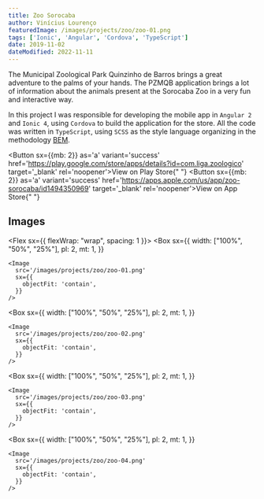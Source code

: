 ```yaml
---
title: Zoo Sorocaba
author: Vinícius Lourenço
featuredImage: /images/projects/zoo/zoo-01.png
tags: ['Ionic', 'Angular', 'Cordova', 'TypeScript']
date: 2019-11-02
dateModified: 2022-11-11
---
```


The Municipal Zoological Park Quinzinho de Barros brings a great adventure to the palms of your hands.
The PZMQB application brings a lot of information about the animals present at the Sorocaba Zoo in a very fun and interactive way.

In this project I was responsible for developing the mobile app in `Angular 2` and `Ionic 4`, using `Cordova` to build the application for the store.
All the code was written in `TypeScript`, using `SCSS` as the style language organizing in the methodology [BEM](https://getbem.com/introduction/).

<Button sx={{mb: 2}} as='a' variant='success' href='https://play.google.com/store/apps/details?id=com.liga.zoologico' target='_blank' rel='noopener'>View on Play Store</Button>{" "}
<Button sx={{mb: 2}} as='a' variant='success' href='https://apps.apple.com/us/app/zoo-sorocaba/id1494350969' target='_blank' rel='noopener'>View on App Store</Button>{" "}

<Divider/>

## Images

<Flex sx={{ flexWrap: "wrap", spacing: 1 }}>
  <Box
    sx={{
      width: ["100%", "50%", "25%"],
      pl: 2,
      mt: 1,
    }}
  >
    <Image
      src='/images/projects/zoo/zoo-01.png'
      sx={{
        objectFit: 'contain',
      }}
    />
  </Box>

  <Box
    sx={{
      width: ["100%", "50%", "25%"],
      pl: 2,
      mt: 1,
    }}
  >
    <Image
      src='/images/projects/zoo/zoo-02.png'
      sx={{
        objectFit: 'contain',
      }}
    />
  </Box>

  <Box
    sx={{
      width: ["100%", "50%", "25%"],
      pl: 2,
      mt: 1,
    }}
  >
    <Image
      src='/images/projects/zoo/zoo-03.png'
      sx={{
        objectFit: 'contain',
      }}
    />
  </Box>

  <Box
    sx={{
      width: ["100%", "50%", "25%"],
      pl: 2,
      mt: 1,
    }}
  >
    <Image
      src='/images/projects/zoo/zoo-04.png'
      sx={{
        objectFit: 'contain',
      }}
    />
  </Box>
</Flex>
